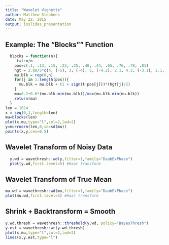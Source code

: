 ```yaml
---
title: "Wavelet Vignette"
author: Matthew Stephens
date: May 22, 2015
output: ioslides_presentation
---
```


## Example: The "Blocks"" Function

```r
  blocks = function(n){
     t=1:n/n
    pos=c(.1, .13, .15, .23, .25, .40, .44, .65, .76, .78, .81)
    hgt = 2.88/5*c(4, (-5), 3, (-4), 5, (-4.2), 2.1, 4.3, (-3.1), 2.1, (-4.2))
    mu.blk = rep(0,n)
    for(j in 1:length(pos)){
      mu.blk = mu.blk + (1 + sign(t-pos[j]))*(hgt[j]/2)
    }
    mu=0.2+0.6*(mu.blk-min(mu.blk))/max(mu.blk-min(mu.blk))
    return(mu)
  }
len = 1024
x = seq(0,1,length=len)
mu=blocks(len)
plot(x,mu,type="l",col=2,lwd=2)
y=mu+rnorm(len,0,sd=sd(mu))
points(x,y,cex=0.5)
```

## Wavelet Transform of Noisy Data

```r
  y.wd = wavethresh::wd(y,filter=1,family="DaubExPhase")
  plot(y.wd,first.level=5) #Haar transform
```

## Wavelet Transform of True Mean

```r
mu.wd = wavethresh::wd(mu,filter=1,family="DaubExPhase")
plot(mu.wd,first.level=5) #Haar transform
```

## Shrink + Backtransform = Smooth
```r
y.wd.thresh = wavethresh::threshold(y.wd, policy="BayesThresh")
y.est = wavethresh::wr(y.wd.thresh)
plot(x,mu,type="l",col=2,lwd=2)
lines(x,y.est,type="l")
```


